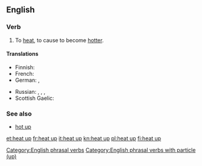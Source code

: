 ==English==

===Verb===
{{en-verb|head=[[heat]] [[up]]|heats up|heating up|heated up|heated up}}

# To [[heat]], to cause to become [[hotter]].

====Translations====
{{trans-top|cause to become hotter}}
* Finnish: {{t+|fi|lämmittää}}
* French: {{t+|fr|chauffer}}
* German: {{t+|de|erhitzen}}, {{t|de|aufheizen}}
{{trans-mid}}
* Russian: {{t+|ru|разогревать|tr=razogrevátʹ|sc=Cyrl}} {{impf}}, {{t+|ru|разогреть|tr=razogrétʹ|sc=Cyrl}} {{pf.}}, {{t+|ru|подогревать|tr=podogrevátʹ|sc=Cyrl}} {{impf}}, {{t+|ru|подогреть|tr=podogrétʹ|sc=Cyrl}} {{pf.}}
* Scottish Gaelic: {{t|gd|teasaich}}
{{trans-bottom}}

===See also===
* [[hot up]]

[[Category:English phrasal verbs]]
[[Category:English phrasal verbs with particle (up)]]

[[et:heat up]]
[[fr:heat up]]
[[it:heat up]]
[[kn:heat up]]
[[pl:heat up]]
[[fi:heat up]]